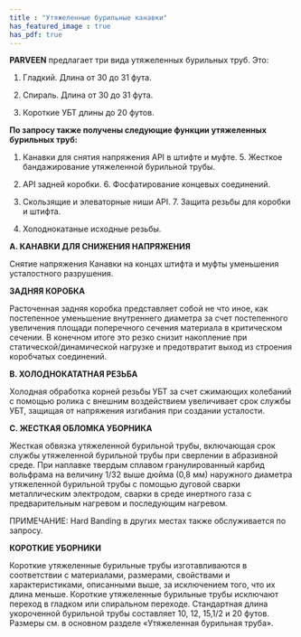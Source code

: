```yaml
---
title : "Утяжеленные бурильные канавки"
has_featured_image : true
has_pdf: true
---
```


**PARVEEN** предлагает три вида утяжеленных бурильных труб. Это:

1. Гладкий. Длина от 30 до 31 фута.

2. Спираль. Длина от 30 до 31 фута.

3. Короткие УБТ длины до 20 футов.

**По запросу также получены следующие функции утяжеленных бурильных труб:**

1. Канавки для снятия напряжения API в штифте и муфте. 5. Жесткое бандажирование утяжеленной бурильной трубы.

2. API задней коробки. 6. Фосфатирование концевых соединений.

3. Скользящие и элеваторные ниши API. 7. Защита резьбы для коробки и штифта.

4. Холоднокатаные исходные резьбы.

**A. КАНАВКИ ДЛЯ СНИЖЕНИЯ НАПРЯЖЕНИЯ**

Снятие напряжения Канавки на концах штифта и муфты уменьшения усталостного разрушения.

**ЗАДНЯЯ КОРОБКА**

Расточенная задняя коробка представляет собой не что иное, как постепенное уменьшение внутреннего диаметра за счет постепенного увеличения площади поперечного сечения материала в критическом сечении. В конечном итоге это резко снизит накопление при статической/динамической нагрузке и предотвратит выход из строения коробчатых соединений.

**B. ХОЛОДНОКАТАТНАЯ РЕЗЬБА**

Холодная обработка корней резьбы УБТ за счет сжимающих колебаний с помощью ролика с внешним воздействием увеличивает срок службы УБТ, защищая от напряжения изгибания при создании усталости.

**C. ЖЕСТКАЯ ОБЛОМКА УБОРНИКА**

Жесткая обвязка утяжеленной бурильной трубы, включающая срок службы утяжеленной бурильной трубы при сверлении в абразивной среде. При наплавке твердым сплавом гранулированный карбид вольфрама на величину 1/32 выше дюйма (0,8 мм) наружного диаметра утяжеленной бурильной трубы с помощью дуговой сварки металлическим электродом, сварки в среде инертного газа с предварительным нагревом и последующим нагревом.

ПРИМЕЧАНИЕ: Hard Banding в других местах также обслуживается по запросу.

**КОРОТКИЕ УБОРНИКИ**

Короткие утяжеленные бурильные трубы изготавливаются в соответствии с материалами, размерами, свойствами и характеристиками, описанными выше, за исключением того, что их длина меньше. Короткие утяжеленные бурильные трубы исключают переход в гладком или спиральном переходе. Стандартная длина укороченной бурильной трубы составляет 10, 12, 15,1/2 и 20 футов. Размеры см. в основном разделе «Утяжеленная бурильная труба».